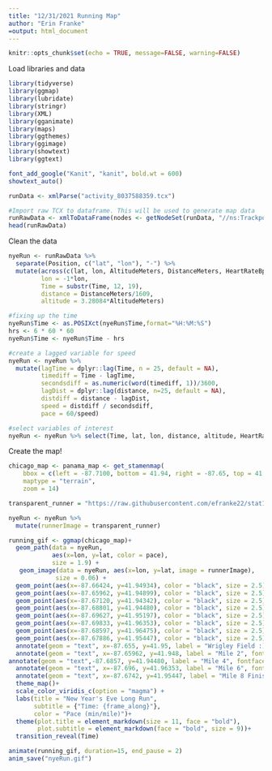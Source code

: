 ```yaml
---
title: "12/31/2021 Running Map"
author: "Erin Franke"
=output: html_document
---
```


```r
knitr::opts_chunk$set(echo = TRUE, message=FALSE, warning=FALSE)
```

Load libraries and data
```r
library(tidyverse)
library(ggmap)
library(lubridate)
library(stringr)
library(XML)
library(gganimate)
library(maps)
library(ggthemes)
library(ggimage)
library(showtext)
library(ggtext)

font_add_google("Kanit", "kanit", bold.wt = 600)
showtext_auto()

runData <- xmlParse("activity_8037588359.tcx")

#Import raw TCX to dataframe. This will be used to generate map data
runRawData <- xmlToDataFrame(nodes <- getNodeSet(runData, "//ns:Trackpoint", "ns"))
head(runRawData)
```

Clean the data
```r
nyeRun <- runRawData %>%
  separate(Position, c("lat", "lon"), "-") %>%
  mutate(across(c(lat, lon, AltitudeMeters, DistanceMeters, HeartRateBpm), as.numeric), 
         lon = -1*lon,
         Time = substr(Time, 12, 19), 
         distance = DistanceMeters/1609, 
         altitude = 3.28084*AltitudeMeters)

#fixing up the time
nyeRun$Time <- as.POSIXct(nyeRun$Time,format="%H:%M:%S")
hrs <- 6 * 60 * 60
nyeRun$Time <- nyeRun$Time - hrs

#create a lagged variable for speed
nyeRun <- nyeRun %>% 
  mutate(lagTime = dplyr::lag(Time, n = 25, default = NA), 
         timediff = Time - lagTime,
         secondsdiff = as.numeric(word(timediff, 1))/3600,
         lagDist = dplyr::lag(distance, n=25, default = NA), 
         distdiff = distance - lagDist, 
         speed = distdiff / secondsdiff, 
         pace = 60/speed)

#select variables of interest
nyeRun <- nyeRun %>% select(Time, lat, lon, distance, altitude, HeartRateBpm, pace)
```

Create the map! 
```r
chicago_map <- panama_map <- get_stamenmap(
    bbox = c(left = -87.7100, bottom = 41.94, right = -87.65, top = 41.9699),
    maptype = "terrain",
    zoom = 14)

transparent_runner = "https://raw.githubusercontent.com/efranke22/stat112/main/homework_5_stat112/411-4111500_noun-project-running-icon-png-transparent-png.png"

nyeRun <- nyeRun %>%
  mutate(runnerImage = transparent_runner)

running_gif <- ggmap(chicago_map)+
  geom_path(data = nyeRun, 
            aes(x=lon, y=lat, color = pace), 
            size = 1.9) + 
   geom_image(data = nyeRun, aes(x=lon, y=lat, image = runnerImage),
             size = 0.06) +
  geom_point(aes(x=-87.66424, y=41.94934), color = "black", size = 2.5)+
  geom_point(aes(x=-87.65962, y=41.94899), color = "black", size = 2.5)+
  geom_point(aes(x=-87.67120, y=41.94342), color = "black", size = 2.5)+
  geom_point(aes(x=-87.68801, y=41.94480), color = "black", size = 2.5)+
  geom_point(aes(x=-87.69627, y=41.95197), color = "black", size = 2.5)+
  geom_point(aes(x=-87.69833, y=41.96353), color = "black", size = 2.5)+
  geom_point(aes(x=-87.68597, y=41.96475), color = "black", size = 2.5)+
  geom_point(aes(x=-87.67886, y=41.95447), color = "black", size = 2.5)+
  annotate(geom = "text", x=-87.655, y=41.95, label = "Wrigley Field :)", fontface = "bold", cex=3.5, color = "black")+
  annotate(geom = "text", x=-87.65962, y=41.948, label = "Mile 2", fontface = "bold", cex=3.5, color = "black")+ 
annotate(geom = "text",-87.6857, y=41.94480, label = "Mile 4", fontface = "bold", cex=3.5, color = "black")+
  annotate(geom = "text", x=-87.696, y=41.96353, label = "Mile 6", fontface = "bold", cex=3.5, color = "black")+
  annotate(geom = "text", x=-87.6742, y=41.95447, label = "Mile 8 Finish! \n1:00:56", fontface = "bold", cex=4, color = "black")+
  theme_map()+
  scale_color_viridis_c(option = "magma") + 
  labs(title = "New Year's Eve Long Run", 
       subtitle = {"Time: {frame_along}"}, 
       color = "Pace (min/mile)")+
  theme(plot.title = element_markdown(size = 11, face = "bold"), 
        plot.subtitle = element_markdown(face = "bold", size = 9))+
  transition_reveal(Time)

animate(running_gif, duration=15, end_pause = 2)
anim_save("nyeRun.gif")
```

